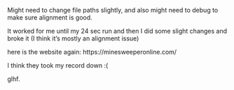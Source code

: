 Might need to change file paths slightly, and also might need to debug to make sure alignment is good. 

It worked for me until my 24 sec run and then I did some slight changes and broke it (I think it's mostly an alignment issue)

here is the website again:
https://minesweeperonline.com/

I think they took my record down :(

glhf.
